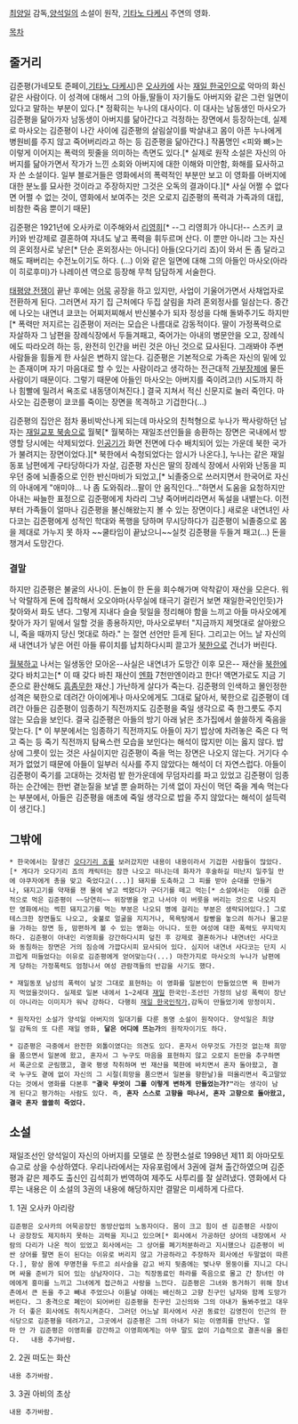 [[최양일]] 감독,[[양석일]]의 소설이 원작, [[기타노 다케시]] 주연의 영화.

[[목차]]

== 줄거리 ==
김준평(가네모토 준페이,[[기타노 다케시]])은 [[오사카]]에 사는 [[재일 한국인]]으로 악마의 화신같은 사람이다. 이 성격에 대해서 그의 아들,딸들이 자기들도 아버지와 같은 그런 일면이 있다고 말하는 부분이 있다.[* 정확히는 누나의 대사이다. 이 대사는 남동생인 마사오가 김준평을 닮아가자 남동생이 아버지를 닮아간다고 걱정하는 장면에서 등장하는데, 실제로 마사오는 김준평이 나간 사이에 김준평의 살림살이를 박살내고 몸이 아픈 누나에게 병원비를 주지 않고 죽어버리라고 하는 등 김준평을 닮아간다.] 작품명인 <피와 뼈>는 이렇게 이어지는 폭력의 핏줄을 의미하는 측면도 있다.[* 실제로 원작 소설은 자신의 아버지를 닮아가면서 작가가 느낀 소회와 아버지에 대한 이해와 미안함, 화해를 묘사하고자 쓴 소설이다. 일부 블로거들은 영화에서의 폭력적인 부분만 보고 이 영화를 아버지에 대한 분노를 묘사한 것이라고 주장하지만 그것은 오독의 결과이다.][* 사실 어쩔 수 없다면 어쩔 수 없는 것이, 영화에서 보여주는 것은 오로지 김준평의 폭력과 가족과의 대립, 비참한 죽음 뿐이기 때문]

김준평은 1921년에 오사카로 이주해와서 [[리영희]][* --그 리영희가 아니다!-- 스즈키 쿄카]와 반강제로 결혼하여 자녀도 낳고 폭력을 휘두르며 산다. 이 뿐만 아니라 그는 자신의 혼외정사로 낳은[* 단순 혼외정사는 아니다] 아들(오다기리 죠)이 와서 돈 좀 달라고 해도 패버리는 수전노이기도 하다. (...) 이와 같은 일면에 대해 그의 아들인 마사오(아라이 히로후미)가 나레이션 역으로 등장해 무척 담담하게 서술한다. 

[[태평양 전쟁]]이 끝난 후에는 [[어묵]] 공장을 하고 있지만, 사업이 기울어가면서 사채업자로 전환하게 된다. 그러면서 자기 집 근처에다 두집 살림을 차려 혼외정사를 일삼는다. 중간에 나오는 내연녀 쿄코는 어찌저찌해서 반신불수가 되자 정성을 다해 돌봐주기도 하지만[* 폭력만 저지르는 김준평이 저러는 모습은 나름대로 감동적이다. 딸이 가정폭력으로 자살하자 그 남편을 장례식장에서 두들겨패고, 죽어가는 아내의 병문안을 오고, 장례식에도 따라오려 하는 등, 완전히 인간을 버린 것은 아닌 것으로 묘사된다. 그래봐야 주변 사람들을 힘들게 한 사실은 변하지 않는다. 김준평은 기본적으로 가족은 자신의 밑에 있는 존재이며 자기 마음대로 할 수 있는 사람이라고 생각하는 전근대적 [[가부장제]]에 물든 사람이기 때문이다. 그렇기 때문에 아들인 마사오는 아버지를 죽이려고(!) 시도까지 하나 힘빨에 밀려서 욕조로 내동댕이쳐진다.] 결국 지쳐서 적신 신문지로 눌러 죽인다. 마사오는 김준평이 쿄코를 죽이는 장면을 목격하고 기겁한다(...)

김준평의 집안은 점차 풍비박산나게 되는데 마사오의 친척형으로 누나가 짝사랑하던 남자는 [[재일교포 북송]]으로 월북[* 월북하는 재일조선인들을 송환하는 장면은 국내에서 방영할 당시에는 삭제되었다. [[인공기]]가 화면 전면에 다수 배치되어 있는 가운데 북한 국가가 불려지는 장면이었다.][* 북한에서 숙청되었다는 암시가 나온다.], 누나는 같은 재일동포 남편에게 구타당하다가 자살, 김준평 자신은 딸의 장례식 장에서 사위와 난동을 피우던 중에 뇌졸중으로 인한 반신마비가 되었고,[* 뇌졸중으로 쓰러지면서 한국어로 자신의 아내에게 "애미야... 나 좀 도와줘라...팔이 안 움직인다..."하면서 도움을 요청하지만 아내는 싸늘한 표정으로 김준평에게 차라리 그냥 죽어버리라면서 독설을 내뱉는다. 이전부터 가족들이 얼마나 김준평을 불신해왔는지 볼 수 있는 장면이다.] 새로운 내연녀인 사다코는 김준평에게 성적인 학대와 폭행을 당하며 무시당하다가 김준평이 뇌졸중으로 몸을 제대로 가누지 못 하자 ~~쿨타임이 끝났으니~~실컷 김준평을 두들겨 패고(...) 돈을 챙겨서 도망간다.  

=== 결말 ===

하지만 김준평은 불굴의 사나이. 돈놀이 한 돈을 회수해가며 악착같이 재산을 모은다. 워낙 악랄하게 돈에 집착해서 오오야마(사무실에 태극기 걸린거 보면 재일한국인인듯)가 찾아와서 화도 낸다. 그렇게 지내다 슬슬 뒷일을 정리해야 함을 느끼고 아들 마사오에게 찾아가 자기 밑에서 일할 것을 종용하지만, 마사오로부터 "지금까지 제멋대로 살아왔으니, 죽을 때까지 당신 멋대로 하라." 는 절연 선언만 듣게 된다. 그리고는 어느 날 자신의 새 내연녀가 낳은 어린 아들 류이치를 납치하다시피 끌고가 [[북한]]으로 건너가 버린다.

[[월북]]하고 나서는 일생동안 모아온--사실은 내연녀가 도망간 이후 모은-- 재산을 [[북한]]에 갖다 바치고는[* 이 때 갖다 바친 재산이 [[엔]]화 7천만엔이라고 한다! 액면가로도 지금 기준으로 환산해도 [[흠좀무]]한 재산.] 가난하게 살다가 죽는다. 김준평의 인색하고 몰인정한 성격은 북한으로 데려간 아이에게나 마사오에게도 그대로 닮아서, 북한으로 김준평이 데려간 아들은 김준평이 임종하기 직전까지도 김준평을 죽일 생각으로 죽 한그릇도 주지 않는 모습을 보인다. 결국 김준평은 아들의 방기 아래 낡은 초가집에서 쓸쓸하게 죽음을 맞는다. [* 이 부분에서는 임종하기 직전까지도 아들이 자기 밥상에 차려놓은 죽은 다 먹고 죽는 등 죽기 직전까지 탐욕스런 모습을 보인다는 해석이 많지만 이는 옳지 않다. 밥상에 그릇이 있는 것은 사실이지만 김준평이 죽을 먹는 장면은 나오지 않는다. 거기다 수저가 없었기 때문에 아들이 일부러 식사를 주지 않았다는 해석이 더 자연스럽다. 아들이 김준평이 죽기를 고대하는 것처럼 밭 한가운데에 무덤자리를 파고 있었고 김준평이 임종하는 순간에는 한번 곁눈질을 보낼 뿐 슬퍼하는 기색 없이 자신이 먹던 죽을 계속 먹는다는 부분에서, 아들은 김준평을 애초에 죽일 생각으로 밥을 주지 않았다는 해석이 설득력이 생긴다.]

== 그밖에 ==

 * 한국에서는 잘생긴 [[오다기리 죠]]를 보러갔지만 내용이 내용이라서 기겁한 사람들이 많았다.[* 게다가 오다기리 죠의 캐릭터는 잠깐 나오고 떠나는데 화자가 후술하길 떠난지 일주일 만에 야쿠자에게 총을 맞고 죽었다고(...)] 돼지를 도축하고 그 피를 받아 순대를 만들거나, 돼지고기를 약재를 잰 물에 넣고 썩혔다가 구더기를 떼고 먹는[* 소설에서는  이를 습관적으로 먹은 김준평이 ~~당연히~~ 위장병을 얻고 나서야 이 버릇을 버리는 것으로 나오지만 영화에서는 썩힌 돼지고기를 먹는 부분은 나오되 병에 걸리는 부분은 생략되어있다.] 그로테스크한 장면들도 나오고, 숯불로 얼굴을 지지거나, 목욕탕에서 칼빵을 놓으려 하거나 물고문을 가하는 장면 등, 맘편하게 볼 수 있는 영화는 아니다. 또한 여성에 대한 폭력도 무지막지하다. 김준평이 아내인 리영희를 강간하다시피 덮친 후 강제로 결혼하거나 내연녀인 사다코와 동침하는 장면은 거의 짐승에 가깝다시피 묘사되어 있다. 심지어 내연녀 사다코는 단지 시끄럽게 떠들었다는 이유로 김준평에게 얻어맞는다(...) 마찬가지로 마사오의 누나가 남편에게 당하는 가정폭력도 엄청나서 여성 관람객들의 반감을 사기도 했다.

 * 재일동포 남성의 폭력이 날것 그대로 표현하는 이 영화를 일본인이 만들었으면 욕 한바가지 먹었을것이다. 실제로 일본 내에서 1~2세대 [[재일]] 한국인-조선인 가정의 남성 폭력이 장난이 아니라는 이미지가 워낙 강하다. 다행히 [[재일 한국인]]작가,감독이 만들었기에 망정이지.

 * 원작자인 소설가 양석일 아버지의 일대기를 다룬 동명 소설이 원작이다. 양석일은 최양일 감독의 또 다른 재일 영화, '''달은 어디에 뜨는가'''의 원작자이기도 하다.

 * 김준평은 극중에서 완전한 외톨이였다는 의견도 있다. 혼자서 아무것도 가진것 없는채 희망을 품으면서 일본에 왔고, 혼자서 그 누구도 마음을 표현하지 않고 오로지 돈만을 추구하면서 폭군으로 군림했고, 결국 평생 착취하며 번 재산을 북한에 바치면서 혼자 돌아왔고, 결국 누구도 곁에 없이 자신의 그 시절(희망을 품으면서 일본을 향한날)을 떠올리면서 죽고말았다는 것에서 영화를 다본후 '''"결국 무엇이 그를 이렇게 변하게 만들었는가?"'''라는 생각이 남게 된다고 평가하는 사람도 있다. 즉, '''혼자 스스로 고향을 떠나서, 혼자 고향으로 돌아왔고, 결국 혼자 쓸쓸히 죽었다.'''

== 소설 ==
재일조선인 양석일이 자신의 아버지를 모델로 쓴 장편소설로 1998년 제11 회 야마모토 슈고로 상을 수상하였다. 우리나라에서는 자유포럼에서 3권에 걸쳐 출간하였으며 김준평과 같은 제주도 출신인 김석희가 번역하여 제주도 사투리를 잘 살려냈다. 영화에서 다루는 내용은 이 소설의 3권의 내용에 해당하지만 결말은 미세하게 다르다.

1. 1권 오사카 아리랑

 김준평은 오사카의 어묵공장인 동방산업의 노동자이다. 몸이 크고 힘이 센 김준평은 사장이나 공장장도 제지하지 못하는 괴력을 지니고 있으며[* 회사에서 가공하던 상어의 내장에서 사람의 다리가 나온 적이 있었고 회사에서는 그 상어를 폐기처분하라고 지시했으나 김준평이 비싼 상어를 팔면 돈이 된다는 이유로 버리지 않고 가공하라고 주장하자 회사에선 두말없이 따른다.], 항상 몸에 무명천을 두르고 쇠사슬을 감고 바지 뒷춤에는 벚나무 몽둥이를 지니고 다니며 싸울 준비가 되어 있는 상남자이다. 그는 직장동료인 하라를 죽음으로 몰고 간 창녀인 야에에게 흥미를 느끼고 그녀에게 접근하고 사랑을 느낀다. 김준평은 그녀와 동거하기 위해 창녀촌에서 큰 돈을 주고 빼내 주었으나 이튿날 야에는 배신하고 고향 친구인 남자와 함께 도망가버린다. 그 충격으로 폐인이 되어버린 김준평을 친구인 고신의와 그의 아내가 돌봐주었고 대우가 더 좋은 회사에도 취직시켜준다. 그러던 어느날 회사에서 사귄 동료인 김영진이 인근의 한식당으로 김준평을 데려가고, 그곳에서 김준평은 그의 아내가 되는 이영희를 만난다. 얼마 안 가 김준평은 이영희를 강간하고 이영희에게는 아무 말도 없이 기습적으로 결혼식을 올린다.   내용 추가바람.

2. 2권 떠도는 화산

 내용 추가바람.

3. 3권 아비의 초상

 내용 추가바람.
